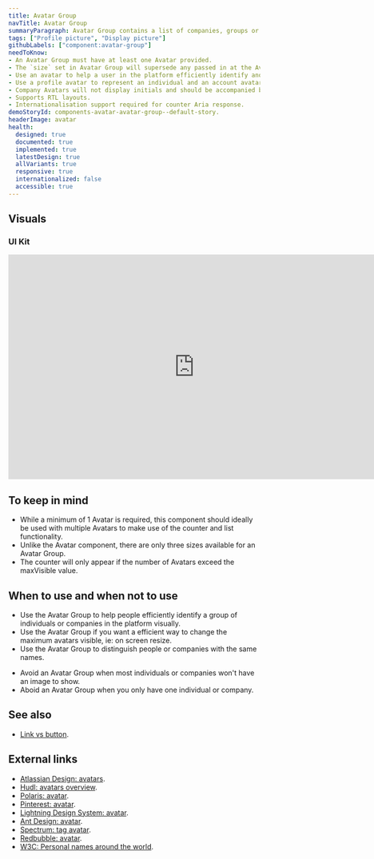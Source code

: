 ```yaml
---
title: Avatar Group
navTitle: Avatar Group
summaryParagraph: Avatar Group contains a list of companies, groups or users visually through profile images or initials
tags: ["Profile picture", "Display picture"]
githubLabels: ["component:avatar-group"]
needToKnow:
- An Avatar Group must have at least one Avatar provided.
- The `size` set in Avatar Group will supersede any passed in at the Avatar component level.
- Use an avatar to help a user in the platform efficiently identify another person or an organization.
- Use a profile avatar to represent an individual and an account avatar for an organization.
- Company Avatars will not display initials and should be accompanied by an avatarSrc.
- Supports RTL layouts.
- Internationalisation support required for counter Aria response.
demoStoryId: components-avatar-avatar-group--default-story.
headerImage: avatar
health:
  designed: true
  documented: true
  implemented: true
  latestDesign: true
  allVariants: true
  responsive: true
  internationalized: false
  accessible: true
---
```



## Visuals

### UI Kit

<iframe style="border: none;" width="744" height="450" src="https://www.figma.com/embed?embed_host=share&url=https%3A%2F%2Fwww.figma.com%2Ffile%2FeZKEE5kXbEMY3lx84oz8iN%2F%25E2%259D%25A4%25EF%25B8%258F-UI-Kit-Heart%3Fnode-id%3D1929%253A14305" allowfullscreen></iframe>

## To keep in mind

- While a minimum of 1 Avatar is required, this component should ideally be used with multiple Avatars to make use of the counter and list functionality.
- Unlike the Avatar component, there are only three sizes available for an Avatar Group.
- The counter will only appear if the number of Avatars exceed the maxVisible value.

## When to use and when not to use

<WhenToUseAndWhenNotToUse>
<WhenToUse>

- Use the Avatar Group to help people efficiently identify a group of individuals or companies in the platform visually.
- Use the Avatar Group if you want a efficient way to change the maximum avatars visible, ie: on screen resize.
- Use the Avatar Group to distinguish people or companies with the same names.

</WhenToUse>
<WhenNotToUse>

- Avoid an Avatar Group when most individuals or companies won't have an image to show.
- Aboid an Avatar Group when you only have one individual or company.

</WhenNotToUse>
</WhenToUseAndWhenNotToUse>

## See also

- [Link vs button](/guidelines/link-vs-button/).

## External links

- [Atlassian Design: avatars](https://www.atlassian.design/guidelines/product/components/avatars).
- [Hudl: avatars overview](http://uniform.hudl.com/components/avatars/design/).
- [Polaris: avatar](https://polaris.shopify.com/components/images-and-icons/avatar#navigation).
- [Pinterest: avatar](https://pinterest.github.io/gestalt/#/Avatar).
- [Lightning Design System: avatar](https://www.lightningdesignsystem.com/components/avatar/#site-main-content).
- [Ant Design: avatar](https://ant.design/components/avatar/#header).
- [Spectrum: tag avatar](https://spectrum.adobe.com/page/tag/#Avatar).
- [Redbubble: avatar](http://redbubble.design/components/Avatar/examples).
- [W3C: Personal names around the world](https://www.w3.org/International/questions/qa-personal-names).

